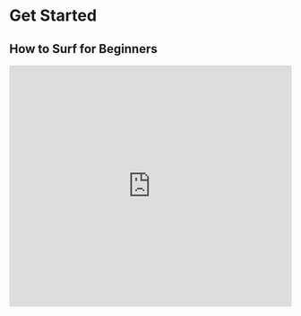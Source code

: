 # Get Started

## How to Surf for Beginners

<iframe
  width="100%"
  height="430"
  src="https://www.youtube.com/embed/LwPtyLlbLRY"
  frameborder="0"
  allow="accelerometer; autoplay; clipboard-write; encrypted-media; gyroscope; picture-in-picture"
  allowFullScreen
/>

## Ramping

<iframe
  width="100%"
  height="430"
  src="https://www.youtube.com/embed/-mdFfOc6JdI"
  frameborder="0"
  allow="accelerometer; autoplay; clipboard-write; encrypted-media; gyroscope; picture-in-picture"
  allowFullScreen
/>
